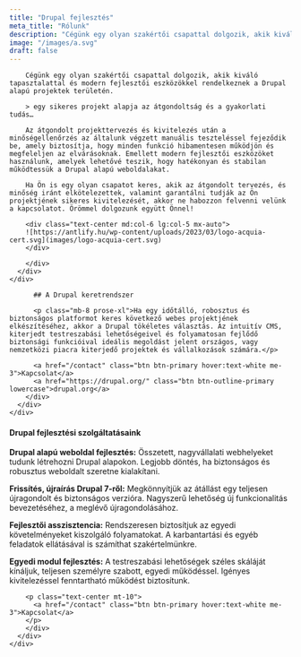 ```yaml
---
title: "Drupal fejlesztés"
meta_title: "Rólunk"
description: "Cégünk egy olyan szakértői csapattal dolgozik, akik kiváló tapasztalattal és modern fejlesztői eszközökkel rendelkeznek a Drupal alapú projektek területén."
image: "/images/a.svg"
draft: false
---
```


<div class="container">
    <div class="row justify-center">
      <div class="md:col-10 lg:col-7">
        <div class="content">

        Cégünk egy olyan szakértői csapattal dolgozik, akik kiváló tapasztalattal és modern fejlesztői eszközökkel rendelkeznek a Drupal alapú projektek területén.

        > egy sikeres projekt alapja az átgondoltság és a gyakorlati tudás…

        Az átgondolt projekttervezés és kivitelezés után a minőségellenőrzés az általunk végzett manuális teszteléssel fejeződik be, amely biztosítja, hogy minden funkció hibamentesen működjön és megfeleljen az elvárásoknak. Emellett modern fejlesztői eszközöket használunk, amelyek lehetővé teszik, hogy hatékonyan és stabilan működtessük a Drupal alapú weboldalakat.

        Ha Ön is egy olyan csapatot keres, akik az átgondolt tervezés, és minőség iránt elkötelezettek, valamint garantálni tudják az Ön projektjének sikeres kivitelezését, akkor ne habozzon felvenni velünk a kapcsolatot. Örömmel dolgozunk együtt Önnel!

        <div class="text-center md:col-6 lg:col-5 mx-auto">
        ![https://antlify.hu/wp-content/uploads/2023/03/logo-acquia-cert.svg](images/logo-acquia-cert.svg)
        </div>

        </div>
      </div>
    </div>
</div>

<div class="bg-slate-100 mt-10 dark:bg-darkmode-theme-light">
    <div class="row justify-center">
      <div class="md:col-8 lg:col-6 lx:col-5">
        <div class="content text-center py-10 mb-10">

          ## A Drupal keretrendszer

          <p class="mb-8 prose-xl">Ha egy időtálló, robosztus és biztonságos platformot keres következő webes projektjének elkészítéséhez, akkor a Drupal tökéletes választás. Az intuitív CMS, kiterjedt testreszabási lehetőségeivel és folyamatosan fejlődő biztonsági funkcióival ideális megoldást jelent országos, vagy nemzetközi piacra kiterjedő projektek és vállalkozások számára.</p>

          <a href="/contact" class="btn btn-primary hover:text-white me-3">Kapcsolat</a>
          <a href="https://drupal.org/" class="btn btn-outline-primary lowercase">drupal.org</a>
        </div>
      </div>
    </div>
</div>



<div class="container">
    <div class="row justify-center">
      <div class="md:col-10 lg:col-7">
        <div class="content py-8">

#### Drupal fejlesztési szolgáltatásaink


**Drupal alapú weboldal fejlesztés:** Összetett, nagyvállalati webhelyeket tudunk létrehozni Drupal alapokon. Legjobb döntés, ha biztonságos és robusztus weboldalt szeretne kialakítani.

**Frissítés, újraírás Drupal 7-ről:** Megkönnyítjük az átállást egy teljesen újragondolt és biztonságos verzióra. Nagyszerű lehetőség új funkcionalitás bevezetéséhez, a meglévő újragondolásához.

**Fejlesztői asszisztencia:** Rendszeresen biztosítjuk az egyedi követelményeket kiszolgáló folyamatokat. A karbantartási és egyéb feladatok ellátásával is számíthat szakértelmünkre.

**Egyedi modul fejlesztés:** A testreszabási lehetőségek széles skáláját kínáljuk, teljesen személyre szabott, egyedi működéssel. Igényes kivitelezéssel fenntartható működést biztosítunk.

        <p class="text-center mt-10">
          <a href="/contact" class="btn btn-primary hover:text-white me-3">Kapcsolat</a>
        </p>
        </div>
      </div>
    </div>
</div>
